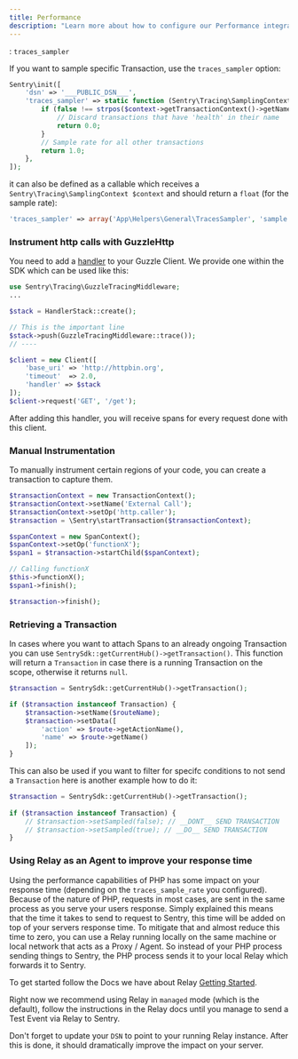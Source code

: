 ```yaml
---
title: Performance
description: "Learn more about how to configure our Performance integrations to get the best experience out of it."
---
```


: `traces_sampler`

If you want to sample specific Transaction, use the `traces_sampler` option:

```php
Sentry\init([
    'dsn' => '___PUBLIC_DSN___',
    'traces_sampler' => static function (Sentry\Tracing\SamplingContext $context): float {
        if (false !== strpos($context->getTransactionContext()->getName(), 'health')) {
            // Discard transactions that have 'health' in their name
            return 0.0;
        }
        // Sample rate for all other transactions
        return 1.0;
    },
]);
```

it can also be defined as a callable which receives a `Sentry\Tracing\SamplingContext $context` and should return a `float` (for the sample rate):

```php
'traces_sampler' => array('App\Helpers\General\TracesSampler', 'sample')
```

### Instrument http calls with GuzzleHttp

You need to add a [handler](http://docs.guzzlephp.org/en/stable/handlers-and-middleware.html#handlers) to your Guzzle Client. We provide one within the SDK which can be used like this:

```php
use Sentry\Tracing\GuzzleTracingMiddleware;
...

$stack = HandlerStack::create();

// This is the important line
$stack->push(GuzzleTracingMiddleware::trace());
// ----

$client = new Client([
    'base_uri' => 'http://httpbin.org',
    'timeout'  => 2.0,
    'handler' => $stack
]);
$client->request('GET', '/get');
```

After adding this handler, you will receive spans for every request done with this client.

### Manual Instrumentation

To manually instrument certain regions of your code, you can create a transaction to capture them.

```php
$transactionContext = new TransactionContext();
$transactionContext->setName('External Call');
$transactionContext->setOp('http.caller');
$transaction = \Sentry\startTransaction($transactionContext);

$spanContext = new SpanContext();
$spanContext->setOp('functionX');
$span1 = $transaction->startChild($spanContext);

// Calling functionX
$this->functionX();
$span1->finish();

$transaction->finish();
```

### Retrieving a Transaction

In cases where you want to attach Spans to an already ongoing Transaction you can use `SentrySdk::getCurrentHub()->getTransaction()`. This function will return a `Transaction` in case there is a running Transaction on the scope, otherwise it returns `null`.

```php
$transaction = SentrySdk::getCurrentHub()->getTransaction();

if ($transaction instanceof Transaction) {
    $transaction->setName($routeName);
    $transaction->setData([
        'action' => $route->getActionName(),
        'name' => $route->getName()
    ]);
}
```

This can also be used if you want to filter for specifc conditions to not send a `Transaction` here is another example how to do it:

```php
$transaction = SentrySdk::getCurrentHub()->getTransaction();
            
if ($transaction instanceof Transaction) {
    // $transaction->setSampled(false); // __DONT__ SEND TRANSACTION
    // $transaction->setSampled(true); // __DO__ SEND TRANSACTION  
}
```

### Using Relay as an Agent to improve your response time

Using the performance capabilities of PHP has some impact on your response time (depending on the `traces_sample_rate` you configured).
Because of the nature of PHP, requests in most cases, are sent in the same process as you serve your users response.
Simply explained this means that the time it takes to send to request to Sentry, this time will be added on top of your servers response time. To mitigate that and almost reduce this time to zero, you can use a Relay running locally on the same machine or local network that acts as a Proxy / Agent. So instead of your PHP process sending things to Sentry, the PHP process sends it to your local Relay which forwards it to Sentry.

To get started follow the Docs we have about Relay [Getting Started](/product/relay/getting-started/).

Right now we recommend using Relay in `managed` mode (which is the default), follow the instructions in the Relay docs until you manage to send a Test Event via Relay to Sentry.

Don't forget to update your `DSN` to point to your running Relay instance.
After this is done, it should dramatically improve the impact on your server.
